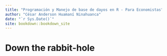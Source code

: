 ```yaml
--- 
title: "Programación y Manejo de base de dayos en R - Para Economistas"
author: "César Anderson Huamaní Ninahuanca"
date: "`r Sys.Date()`"
site: bookdown::bookdown_site
---
```


# Down the rabbit-hole

